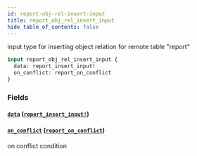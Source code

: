```yaml
---
id: report-obj-rel-insert-input
title: report_obj_rel_insert_input
hide_table_of_contents: false
---
```


input type for inserting object relation for remote table "report"

```graphql
input report_obj_rel_insert_input {
  data: report_insert_input!
  on_conflict: report_on_conflict
}
```

### Fields

#### [`data`](#) ([`report_insert_input!`](../inputs/report-insert-input))

#### [`on_conflict`](#) ([`report_on_conflict`](../inputs/report-on-conflict))

on conflict condition
